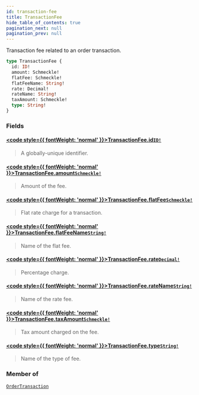 ```yaml
---
id: transaction-fee
title: TransactionFee
hide_table_of_contents: true
pagination_next: null
pagination_prev: null
---
```








Transaction fee related to an order transaction.

```graphql
type TransactionFee {
  id: ID!
  amount: Schmeckle!
  flatFee: Schmeckle!
  flatFeeName: String!
  rate: Decimal!
  rateName: String!
  taxAmount: Schmeckle!
  type: String!
}
```


### Fields

#### [<code style={{ fontWeight: 'normal' }}>TransactionFee.<b>id</b></code>](#)<Bullet />[`ID!`](/scalars/id) <Badge class="secondary" text="non-null"/> <Badge class="secondary" text="scalar"/>
> A globally-unique identifier.
> 

#### [<code style={{ fontWeight: 'normal' }}>TransactionFee.<b>amount</b></code>](#)<Bullet />[`Schmeckle!`](/objects/schmeckle) <Badge class="secondary" text="non-null"/> <Badge class="secondary" text="object"/>
> Amount of the fee.
> 

#### [<code style={{ fontWeight: 'normal' }}>TransactionFee.<b>flatFee</b></code>](#)<Bullet />[`Schmeckle!`](/objects/schmeckle) <Badge class="secondary" text="non-null"/> <Badge class="secondary" text="object"/>
> Flat rate charge for a transaction.
> 

#### [<code style={{ fontWeight: 'normal' }}>TransactionFee.<b>flatFeeName</b></code>](#)<Bullet />[`String!`](/scalars/string) <Badge class="secondary" text="non-null"/> <Badge class="secondary" text="scalar"/>
> Name of the flat fee.
> 

#### [<code style={{ fontWeight: 'normal' }}>TransactionFee.<b>rate</b></code>](#)<Bullet />[`Decimal!`](/scalars/decimal) <Badge class="secondary" text="non-null"/> <Badge class="secondary" text="scalar"/>
> Percentage charge.
> 

#### [<code style={{ fontWeight: 'normal' }}>TransactionFee.<b>rateName</b></code>](#)<Bullet />[`String!`](/scalars/string) <Badge class="secondary" text="non-null"/> <Badge class="secondary" text="scalar"/>
> Name of the rate fee.
> 

#### [<code style={{ fontWeight: 'normal' }}>TransactionFee.<b>taxAmount</b></code>](#)<Bullet />[`Schmeckle!`](/objects/schmeckle) <Badge class="secondary" text="non-null"/> <Badge class="secondary" text="object"/>
> Tax amount charged on the fee.
> 

#### [<code style={{ fontWeight: 'normal' }}>TransactionFee.<b>type</b></code>](#)<Bullet />[`String!`](/scalars/string) <Badge class="secondary" text="non-null"/> <Badge class="secondary" text="scalar"/>
> Name of the type of fee.
> 



### Member of

[`OrderTransaction`](/objects/order-transaction)  <Badge class="secondary" text="object"/>



